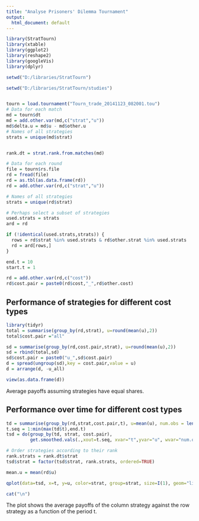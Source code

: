 ```yaml
---
title: "Analyse Prisoners' Dilemma Tournament"
output:
  html_document: default
---
```


```r
library(StratTourn)
library(xtable)
library(ggplot2)
library(reshape2)
library(googleVis)
library(dplyr)
```

```r
setwd("D:/libraries/StratTourn")

setwd("D:/libraries/StratTourn/studies")


tourn = load.tournament("Tourn_trade_20141123_082001.tou")
# Data for each match
md = tourn$dt
md = add.other.var(md,c("strat","u"))
md$delta.u = md$u - md$other.u
# Names of all strategies
strats = unique(md$strat)


rank.dt = strat.rank.from.matches(md)

# Data for each round
file = tourn$rs.file
rd = fread(file)
rd = as.tbl(as.data.frame(rd))
rd = add.other.var(rd,c("strat","u"))

# Names of all strategies
strats = unique(rd$strat)

# Perhaps select a subset of strategies
used.strats = strats
ard = rd

if (!identical(used.strats,strats)) {
  rows = rd$strat %in% used.strats & rd$other.strat %in% used.strats
  rd = ard[rows,]
}
```


```r
end.t = 10
start.t = 1
```

```r
rd = add.other.var(rd,c("cost"))
rd$cost.pair = paste0(rd$cost,"_",rd$other.cost)

```

## Performance of strategies for different cost types
```r
library(tidyr)
total = summarise(group_by(rd,strat), u=round(mean(u),2))
total$cost.pair ="all"

sd = summarise(group_by(rd,cost.pair,strat), u=round(mean(u),2))
sd = rbind(total,sd)
sd$cost.pair = paste0("u_",sd$cost.pair)
d = spread(ungroup(sd),key = cost.pair,value = u)
d = arrange(d, -u_all)

view(as.data.frame(d))
```
Average payoffs assuming strategies have equal shares.

## Performance over time for different cost types
```r

td = summarise(group_by(rd,strat,cost.pair,t), u=mean(u), num.obs = length(t))
t.seq = 1:min(max(td$t),end.t)
tsd = do(group_by(td, strat, cost.pair),
         get.smoothed.vals(.,xout=t.seq, xvar="t",yvar="u", wvar="num.obs", spar=0.2))

# Order strategies according to their rank
rank.strats = rank.dt$strat
tsd$strat = factor(tsd$strat, rank.strats, ordered=TRUE)

mean.u = mean(rd$u)

qplot(data=tsd, x=t, y=u, color=strat, group=strat, size=I(1), geom="line") + facet_grid(cost.pair~strat) + geom_hline(yintercept=I(mean.u), size=0.5, col="black",alpha=0.5)
```
```r
cat("\n")
```
The plot shows the average payoffs of the column strategy against the row strategy as a function of the period t.
